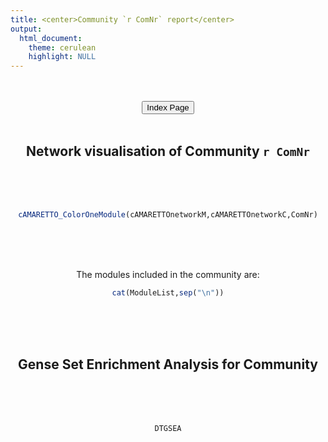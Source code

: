 ```yaml
---
title: <center>Community `r ComNr` report</center>
output: 
  html_document:
    theme: cerulean
    highlight: NULL
---
```


<center>

<br><br>
<a href="../index.html"><button type="button"  class="btn btn-primary">Index Page</button></a>
<br><br>

## Network visualisation of Community `r ComNr`
<br><br><br>
```r
cAMARETTO_ColorOneModule(cAMARETTOnetworkM,cAMARETTOnetworkC,ComNr)
```
<br><br><br>

The modules included in the community are:

```r
cat(ModuleList,sep("\n"))
```
<br><br><br>


## Gense Set Enrichment Analysis for Community
<br><br><br>
```r
DTGSEA
```
<br><br><br>
</center>
